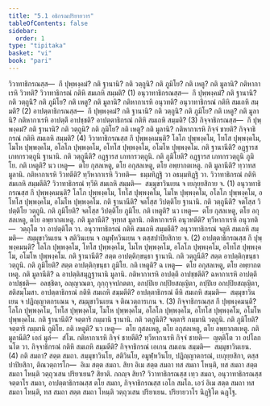 ```yaml
---
title: "5.1 อธิกรณปริยายวาร"
tableOfContents: false
sidebar:
  order: 1
type: "tipitaka"
basket: "vi"
book: "pari"
---
```



<DynamicBreadcrumb />

<Division number="292" book="pari">

<Paragraph number="1237" book="pari">
วิวาทาธิกรณสฺส—  กึ ปุพฺพงฺคมํ? กติ ฐานานิ? กติ วตฺถูนิ? กติ ภูมิโย? กติ เหตู? กติ มูลานิ? กติหากาเรหิ วิวทติ? วิวาทาธิกรณํ กติหิ สมเถหิ สมฺมติ? (1)
</Paragraph>

<Paragraph number="1238" book="pari">
อนุวาทาธิกรณสฺส—  กึ ปุพฺพงฺคมํ? กติ ฐานานิ? กติ วตฺถูนิ? กติ ภูมิโย? กติ เหตู? กติ มูลานิ? กติหากาเรหิ อนุวทติ? อนุวาทาธิกรณํ กติหิ สมเถหิ สมฺมติ? (2)
</Paragraph>

<Paragraph number="1239" book="pari">
อาปตฺตาธิกรณสฺส—  กึ ปุพฺพงฺคมํ? กติ ฐานานิ? กติ วตฺถูนิ? กติ ภูมิโย? กติ เหตู? กติ มูลานิ? กติหากาเรหิ อาปตฺตึ อาปชฺชติ? อาปตฺตาธิกรณํ กติหิ สมเถหิ สมฺมติ? (3)
</Paragraph>

<Paragraph number="1240" book="pari">
กิจฺจาธิกรณสฺส—  กึ ปุพฺพงฺคมํ? กติ ฐานานิ? กติ วตฺถูนิ? กติ ภูมิโย? กติ เหตู? กติ มูลานิ? กติหากาเรหิ กิจฺจํ ชายติ? กิจฺจาธิกรณํ กติหิ สมเถหิ สมฺมติ? (4)
</Paragraph>

</Division>
<Division number="293" book="pari">

<Paragraph number="1241" book="pari">
วิวาทาธิกรณสฺส กึ ปุพฺพงฺคมนฺติ? โลโภ ปุพฺพงฺคโม, โทโส ปุพฺพงฺคโม, โมโห ปุพฺพงฺคโม, อโลโภ ปุพฺพงฺคโม, อโทโส ปุพฺพงฺคโม, อโมโห ปุพฺพงฺคโม. กติ ฐานานีติ? อฏฺฐารส เภทกรวตฺถูนิ ฐานานิ. กติ วตฺถูนีติ? อฏฺฐารส เภทกรวตฺถูนิ. กติ ภูมิโยติ? อฏฺฐารส เภทกรวตฺถูนิ ภูมิโย. กติ เหตูติ? นว เหตู—  ตโย กุสลเหตู, ตโย อกุสลเหตู, ตโย อพฺยากตเหตู. กติ มูลานีติ? ทฺวาทส มูลานิ. กติหากาเรหิ วิวทตีติ? ทฺวีหากาเรหิ วิวทติ—  ธมฺมทิฏฺฐิ วา อธมฺมทิฏฺฐิ วา. วิวาทาธิกรณํ กติหิ สมเถหิ สมฺมตีติ? วิวาทาธิกรณํ ทฺวีหิ สมเถหิ สมฺมติ—  สมฺมุขาวินเยน จ เยภุยฺยสิกาย จ. (1)
</Paragraph>

</Division>
<Division number="294" book="pari">

<Paragraph number="1242" book="pari">
อนุวาทาธิกรณสฺส กึ ปุพฺพงฺคมนฺติ? โลโภ ปุพฺพงฺคโม, โทโส ปุพฺพงฺคโม, โมโห ปุพฺพงฺคโม, อโลโภ ปุพฺพงฺคโม, อโทโส ปุพฺพงฺคโม, อโมโห ปุพฺพงฺคโม. กติ ฐานานีติ? จตโสฺส วิปตฺติโย ฐานานิ. กติ วตฺถูนีติ? จตโสฺส วิปตฺติโย วตฺถูนิ. กติ ภูมิโยติ? จตโสฺส วิปตฺติโย ภูมิโย. กติ เหตูติ? นว เหตู—  ตโย กุสลเหตู, ตโย อกุสลเหตู, ตโย อพฺยากตเหตู. กติ มูลานีติ? จุทฺทส มูลานิ. กติหากาเรหิ อนุวทตีติ? ทฺวีหากาเรหิ อนุวทติ—  วตฺถุโต วา อาปตฺติโต วา. อนุวาทาธิกรณํ กติหิ สมเถหิ สมฺมตีติ? อนุวาทาธิกรณํ จตูหิ สมเถหิ สมฺมติ—  สมฺมุขาวินเยน จ สติวินเยน จ อมูฬฺหวินเยน จ ตสฺสปาปิยสิกาย จ. (2)
</Paragraph>

</Division>
<Division number="295" book="pari">

<Paragraph number="1243" book="pari">
อาปตฺตาธิกรณสฺส กึ ปุพฺพงฺคมนฺติ? โลโภ ปุพฺพงฺคโม, โทโส ปุพฺพงฺคโม, โมโห ปุพฺพงฺคโม, อโลโภ ปุพฺพงฺคโม, อโทโส ปุพฺพงฺคโม, อโมโห ปุพฺพงฺคโม. กติ ฐานานีติ? สตฺต อาปตฺติกฺขนฺธา ฐานานิ. กติ วตฺถูนีติ? สตฺต อาปตฺติกฺขนฺธา วตฺถูนิ. กติ ภูมิโยติ? สตฺต อาปตฺติกฺขนฺธา ภูมิโย. กติ เหตูติ? ฉ เหตู—  ตโย อกุสลเหตู, ตโย อพฺยากตเหตู. กติ มูลานีติ? ฉ อาปตฺติสมุฏฺฐานานิ มูลานิ. กติหากาเรหิ อาปตฺตึ อาปชฺชตีติ? ฉหากาเรหิ อาปตฺตึ อาปชฺชติ—  อลชฺชิตา, อญฺญาณตา, กุกฺกุจฺจปกตตา, อกปฺปิเย กปฺปิยสญฺญิตา, กปฺปิเย อกปฺปิยสญฺญิตา, สติสมฺโมสา. อาปตฺตาธิกรณํ กติหิ สมเถหิ สมฺมตีติ? อาปตฺตาธิกรณํ ตีหิ สมเถหิ สมฺมติ—  สมฺมุขาวินเยน จ ปฏิญฺญาตกรเณน จ, สมฺมุขาวินเยน จ ติณวตฺถารเกน จ. (3)
</Paragraph>

</Division>
<Division number="296" book="pari">

<Paragraph number="1244" book="pari">
กิจฺจาธิกรณสฺส กึ ปุพฺพงฺคมนฺติ? โลโภ ปุพฺพงฺคโม, โทโส ปุพฺพงฺคโม, โมโห ปุพฺพงฺคโม, อโลโภ ปุพฺพงฺคโม, อโทโส ปุพฺพงฺคโม, อโมโห ปุพฺพงฺคโม. กติ ฐานานีติ? จตฺตาริ กมฺมานิ ฐานานิ. กติ วตฺถูนีติ? จตฺตาริ กมฺมานิ วตฺถูนิ. กติ ภูมิโยติ? จตฺตาริ กมฺมานิ ภูมิโย. กติ เหตูติ? นว เหตู—  ตโย กุสลเหตู, ตโย อกุสลเหตู, ตโย อพฺยากตเหตู. กติ มูลานีติ? เอกํ มูลํ—  สํโฆ. กติหากาเรหิ กิจฺจํ ชายตีติ? ทฺวีหากาเรหิ กิจฺจํ ชายติ—  ญตฺติโต วา อปโลกนโต วา. กิจฺจาธิกรณํ กติหิ สมเถหิ สมฺมตีติ? กิจฺจาธิกรณํ เอเกน สมเถน สมฺมติ—  สมฺมุขาวินเยน. (4)
</Paragraph>

<Paragraph number="1245" book="pari">
กติ สมถา? สตฺต สมถา. สมฺมุขาวินโย, สติวินโย, อมูฬฺหวินโย, ปฏิญฺญาตกรณํ, เยภุยฺยสิกา, ตสฺสปาปิยสิกา, ติณวตฺถารโก—  อิเม สตฺต สมถา.
</Paragraph>

<Paragraph number="1246" book="pari">
สิยา อิเม สตฺต สมถา ทส สมถา โหนฺติ, ทส สมถา สตฺต สมถา โหนฺติ วตฺถุวเสน ปริยาเยน? สิยาติ.
</Paragraph>

<Paragraph number="1247" book="pari">
กถญฺจ สิยา? วิวาทาธิกรณสฺส เทฺว สมถา, อนุวาทาธิกรณสฺส จตฺตาโร สมถา, อาปตฺตาธิกรณสฺส ตโย สมถา, กิจฺจาธิกรณสฺส เอโก สมโถ. เอวํ อิเม สตฺต สมถา ทส สมถา โหนฺติ, ทส สมถา สตฺต สมถา โหนฺติ วตฺถุวเสน ปริยาเยน.

</Paragraph>
</Division>

<Paragraph number="1248" type="center" book="pari">
ปริยายวาโร นิฏฺฐิโต ฉฏฺโฐ.
</Paragraph>